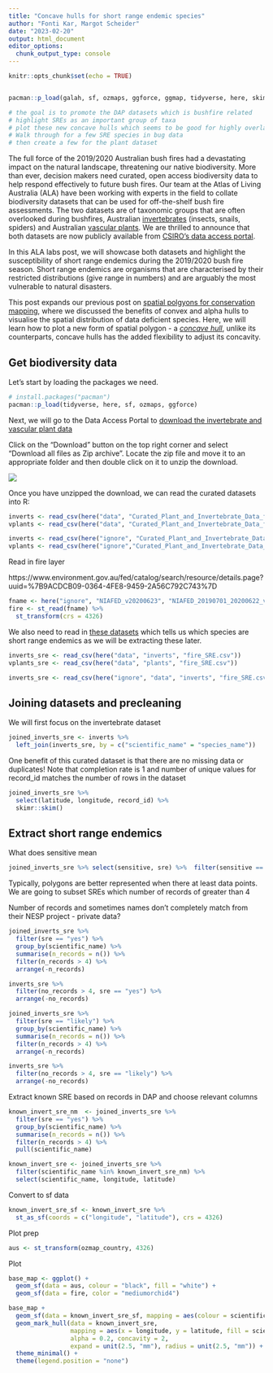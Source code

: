 ```yaml
---
title: "Concave hulls for short range endemic species"
author: "Fonti Kar, Margot Scheider"
date: "2023-02-20"
output: html_document
editor_options: 
  chunk_output_type: console
---
```


```r
knitr::opts_chunk$set(echo = TRUE)


pacman::p_load(galah, sf, ozmaps, ggforce, ggmap, tidyverse, here, skimr, readr)

# the goal is to promote the DAP datasets which is bushfire related
# highlight SREs as an important group of taxa
# plot these new concave hulls which seems to be good for highly overlappy species
# Walk through for a few SRE species in bug data
# then create a few for the plant dataset
```

The full force of the 2019/2020 Australian bush fires had a devastating impact on the natural landscape, threatening our native biodiversity. More than ever, decision makers need curated, open access biodiversity data to help respond effectively to future bush fires. Our team at the Atlas of Living Australia (ALA) have been working with experts in the field to collate biodiversity datasets that can be used for off-the-shelf bush fire assessments. The two datasets are of taxonomic groups that are often overlooked during bushfires, Australian [invertebrates](link to ALA page?) (insects, snails, spiders) and  Australian [vascular plants](link to ALA page?). We are thrilled to announce that both datasets are now publicly available from [CSIRO's data access portal](https://data.csiro.au/collection/csiro:56679).

In this ALA labs post, we will showcase both datasets and highlight the susceptibility of short range endemics during the 2019/2020 bush fire season. Short range endemics are organisms that are characterised by their restricted distributions (give range in numbers) and are arguably the most vulnerable to natural disasters. 

This post expands our previous post on [spatial polgyons for conservation mapping](XXX), where we discussed the benefits of convex and alpha hulls to visualise the spatial distribution of data deficient species. Here, we will learn how to plot a new form of spatial polygon - a [*concave hull*](https://citeseerx.ist.psu.edu/viewdoc/download?doi=10.1.1.676.6258&rep=rep1&type=pdf), unlike its counterparts, concave hulls has the added flexibility to adjust its concavity. 

## Get biodiversity data

Let's start by loading the packages we need.

```r
# install.packages("pacman")
pacman::p_load(tidyverse, here, sf, ozmaps, ggforce)
```

Next, we will go to the Data Access Portal to [download the invertebrate and vascular plant data](https://data.csiro.au/collection/csiro:56679) 

Click on the "Download" button on the top right corner and select "Download all files as Zip archive". Locate the zip file and move it to an appropriate folder and then double click on it to unzip the download. 

![]( `r here("R/","alalabs", "images", "DAP.png")` ) 

Once you have unzipped the download, we can read the curated datasets into R:
```r
inverts <- read_csv(here("data", "Curated_Plant_and_Invertebrate_Data_for_Bushfire_Modelling", "invertebrate.data.csv"))
vplants <- read_csv(here("data", "Curated_Plant_and_Invertebrate_Data_for_Bushfire_Modelling", "vascularplant.data.csv"))
```
```r
inverts <- read_csv(here("ignore", "Curated_Plant_and_Invertebrate_Data_for_Bushfire_Modelling", "invertebrate.data.csv"))
vplants <- read_csv(here("ignore","Curated_Plant_and_Invertebrate_Data_for_Bushfire_Modelling", "vascularplant.data.csv"))
```

Read in fire layer

https://www.environment.gov.au/fed/catalog/search/resource/details.page?uuid=%7B9ACDCB09-0364-4FE8-9459-2A56C792C743%7D

```r
fname <- here("ignore", "NIAFED_v20200623", "NIAFED_20190701_20200622_v20200623.shp")
fire <- st_read(fname) %>% 
  st_transform(crs = 4326)
```


We also need to read in [these datasets](download-link) which tells us which species are short range endemics as we will be extracting these later.

```r
inverts_sre <- read_csv(here("data", "inverts", "fire_SRE.csv"))
vplants_sre <- read_csv(here("data", "plants", "fire_SRE.csv"))
```

```r
inverts_sre <- read_csv(here("ignore", "data", "inverts", "fire_SRE.csv"))
```

## Joining datasets and precleaning

We will first focus on the invertebrate dataset

```r
joined_inverts_sre <- inverts %>% 
  left_join(inverts_sre, by = c("scientific_name" = "species_name"))
```

One benefit of this curated dataset is that there are no missing data or duplicates! Note that completion rate is 1 and number of unique values for record_id matches the number of rows in the dataset 

```r
joined_inverts_sre %>% 
  select(latitude, longitude, record_id) %>% 
  skimr::skim()
```

## Extract short range endemics

What does sensitive mean

```r
joined_inverts_sre %>% select(sensitive, sre) %>%  filter(sensitive == 1)
```

Typically, polygons are better represented when there at least data points. We are going to subset SREs which number of records of greater than 4

Number of records and sometimes names don't completely match from their NESP project - private data? 

```r
joined_inverts_sre %>% 
  filter(sre == "yes") %>% 
  group_by(scientific_name) %>% 
  summarise(n_records = n()) %>% 
  filter(n_records > 4) %>% 
  arrange(-n_records)

inverts_sre %>% 
  filter(no_records > 4, sre == "yes") %>% 
  arrange(-no_records)

joined_inverts_sre %>% 
  filter(sre == "likely") %>% 
  group_by(scientific_name) %>% 
  summarise(n_records = n()) %>% 
  filter(n_records > 4) %>% 
  arrange(-n_records)

inverts_sre %>% 
  filter(no_records > 4, sre == "likely") %>% 
  arrange(-no_records)
```

Extract known SRE based on records in DAP and choose relevant columns

```r
known_invert_sre_nm  <- joined_inverts_sre %>% 
  filter(sre == "yes") %>% 
  group_by(scientific_name) %>% 
  summarise(n_records = n()) %>% 
  filter(n_records > 4) %>% 
  pull(scientific_name) 

known_invert_sre <- joined_inverts_sre %>% 
  filter(scientific_name %in% known_invert_sre_nm) %>% 
  select(scientific_name, longitude, latitude)
```

Convert to sf data

```r
known_invert_sre_sf <- known_invert_sre %>% 
  st_as_sf(coords = c("longitude", "latitude"), crs = 4326)
```

Plot prep

```r
aus <- st_transform(ozmap_country, 4326)
```

Plot

```r
base_map <- ggplot() + 
  geom_sf(data = aus, colour = "black", fill = "white") +
  geom_sf(data = fire, color = "mediumorchid4") 

base_map + 
  geom_sf(data = known_invert_sre_sf, mapping = aes(colour = scientific_name)) + 
  geom_mark_hull(data = known_invert_sre, 
                 mapping = aes(x = longitude, y = latitude, fill = scientific_name), 
                 alpha = 0.2, concavity = 2, 
                 expand = unit(2.5, "mm"), radius = unit(2.5, "mm")) +
  theme_minimal() + 
  theme(legend.position = "none")
```

